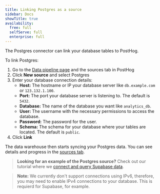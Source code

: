 ```yaml
---
title: Linking Postgres as a source
sidebar: Docs
showTitle: true
availability:
  free: full
  selfServe: full
  enterprise: full
---
```


The Postgres connector can link your database tables to PostHog.

To link Postgres:

1. Go to the [Data pipeline page](https://us.posthog.com/pipeline/sources) and the sources tab in PostHog
2. Click **New source** and select Postgres
3. Enter your database connection details:
    - **Host:** The hostname or IP your database server like `db.example.com` or `123.132.1.100`.
    - **Port:** The port your database server is listening to. The default is `5432`.
    - **Database:** The name of the database you want like `analytics_db`.
    - **User:** The username with the necessary permissions to access the database.
    - **Password:** The password for the user.
    - **Schema:** The schema for your database where your tables are located. The default is `public`.
4. Click **Link**

The data warehouse then starts syncing your Postgres data. You can see details and progress in the [sources tab](https://us.posthog.com/pipeline/sources).

> **Looking for an example of the Postgres source?** Check out our tutorial where we [connect and query Supabase data](/tutorials/supabase-query).


<InboundIpAddresses />

> **Note:** We currently don't support connections using IPv6, therefore, you may need to enable IPv4 connections to your database. This is requierd for Supabase, for example.